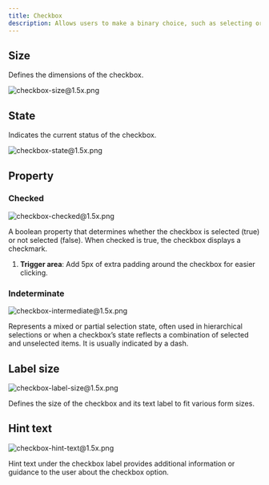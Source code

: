```yaml
---
title: Checkbox
description: Allows users to make a binary choice, such as selecting or not selecting an option. It is commonly used in forms, settings, and filters to capture user input and preferences.
---
```


## Size

Defines the dimensions of the checkbox.

![checkbox-size@1.5x.png](/design/checkbox-size1.5x.png)

## State

Indicates the current status of the checkbox.

![checkbox-state@1.5x.png](/design/checkbox-state1.5x.png)

## Property

### Checked

![checkbox-checked@1.5x.png](/design/checkbox-checked1.5x.png)

A boolean property that determines whether the checkbox is selected (true) or not selected (false). When checked is true, the checkbox displays a checkmark.

1. **Trigger area**: Add 5px of extra padding around the checkbox for easier clicking.

### Indeterminate

![checkbox-intermediate@1.5x.png](/design/checkbox-intermediate1.5x.png)

Represents a mixed or partial selection state, often used in hierarchical selections or when a checkbox’s state reflects a combination of selected and unselected items. It is usually indicated by a dash.

## Label size

![checkbox-label-size@1.5x.png](/design/checkbox-label-size1.5x.png)

Defines the size of the checkbox and its text label to fit various form sizes.

## Hint text

![checkbox-hint-text@1.5x.png](/design/checkbox-hint-text1.5x.png)

Hint text under the checkbox label provides additional information or guidance to the user about the checkbox option.
